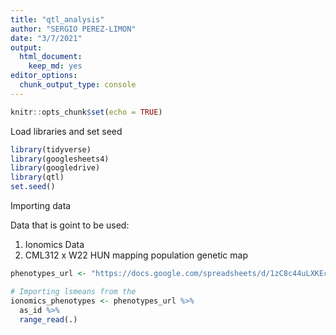 ```yaml
---
title: "qtl_analysis"
author: "SERGIO PEREZ-LIMON"
date: "3/7/2021"
output: 
  html_document: 
    keep_md: yes
editor_options: 
  chunk_output_type: console
---
```


```r
knitr::opts_chunk$set(echo = TRUE)
```

Load libraries and set seed

```r

library(tidyverse)
library(googlesheets4)
library(googledrive)
library(qtl)
set.seed()

```

Importing data

Data that is goint to be used:

1. Ionomics Data
2. CML312 x W22 HUN mapping population genetic map



```r

phenotypes_url <- "https://docs.google.com/spreadsheets/d/1zC8c44uLXKEccDdUKaMmhRGn0JU5wNt1iOYS1xmPWGs/edit#gid=1931442445"

# Importing lsmeans from the 
ionomics_phenotypes <- phenotypes_url %>%
  as_id %>%
  range_read(.)



```


